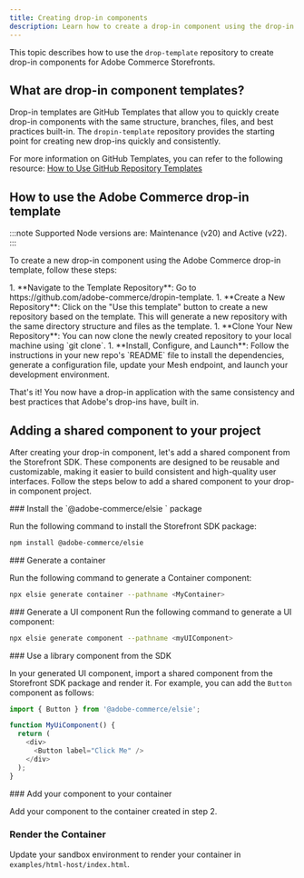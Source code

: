 ```yaml
---
title: Creating drop-in components
description: Learn how to create a drop-in component using the drop-in template.
---
```



This topic describes how to use the `drop-template` repository to create drop-in components for Adobe Commerce Storefronts.

## What are drop-in component templates?

Drop-in templates are GitHub Templates that allow you to quickly create drop-in components with the same structure, branches, files, and best practices built-in. The `dropin-template` repository provides the starting point for creating new drop-ins quickly and consistently.

For more information on GitHub Templates, you can refer to the following resource: [How to Use GitHub Repository Templates](https://docs.github.com/en/repositories/creating-and-managing-repositories/creating-a-repository-from-a-template)

## How to use the Adobe Commerce drop-in template

:::note
Supported Node versions are: Maintenance (v20) and Active (v22).
:::

To create a new drop-in component using the Adobe Commerce drop-in template, follow these steps:

<Steps>
1. **Navigate to the Template Repository**: Go to https://github.com/adobe-commerce/dropin-template.
1. **Create a New Repository**: Click on the "Use this template" button to create a new repository based on the template. This will generate a new repository with the same directory structure and files as the template.
1. **Clone Your New Repository**: You can now clone the newly created repository to your local machine using `git clone`.
1. **Install, Configure, and Launch**: Follow the instructions in your new repo's `README` file to install the dependencies, generate a configuration file, update your Mesh endpoint, and launch your development environment.
</Steps>

That's it! You now have a drop-in application with the same consistency and best practices that Adobe's drop-ins have, built in.

## Adding a shared component to your project
After creating your drop-in component, let's add a shared component from the Storefront SDK. These components are designed to be reusable and customizable, making it easier to build consistent and high-quality user interfaces. Follow the steps below to add a shared component to your drop-in component project.

<Tasks>

<Task>
### Install the `@adobe-commerce/elsie ` package

Run the following command to install the Storefront SDK package:

```bash
npm install @adobe-commerce/elsie
```
</Task>


<Task>
### Generate a container

Run the following command to generate a Container component:

```bash
npx elsie generate container --pathname <MyContainer>
```
</Task>

<Task>
### Generate a UI component
Run the following command to generate a UI component:

```bash
npx elsie generate component --pathname <myUIComponent>
```
</Task>

<Task>
### Use a library component from the SDK

In your generated UI component, import a shared component from the Storefront SDK package and render it. For example, you can add the `Button` component as follows:

   ```javascript
   import { Button } from '@adobe-commerce/elsie';
   
   function MyUiComponent() {
     return (
       <div>
         <Button label="Click Me" />
       </div>
     );
   }
   ```

</Task>

<Task>
### Add your component to your container

Add your component to the container created in step 2.

</Task>

<Task>

### Render the Container

Update your sandbox environment to render your container in `examples/html-host/index.html`.

</Task>

</Tasks>
